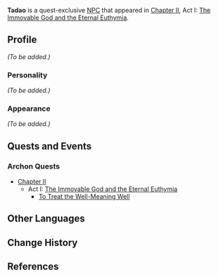 {{Meta
<!-- REMOVE THIS TEMPLATE AFTER ADDING MISSING INFO -->
|missing_NPC_profile  = yes
}}
{{Character Infobox
|type             = Quest NPC
|image            = NPC Tadao.png
|region           = Inazuma
|affiliation      = Treasure Hoarders
|voiceEN          = [https://ajbecklesvo.com/ A.J. Beckles]<ref>Twitter: [https://twitter.com/ajbecklesvo/status/1417852187141607425 EN VA Self Announcement]</ref>
}}
'''Tadao''' is a quest-exclusive [[NPC]] that appeared in [[Chapter II]], Act I: [[The Immovable God and the Eternal Euthymia]].

==Profile==
<!-- detailed story/lore information goes here -->
''(To be added.)''

===Personality===
''(To be added.)''

===Appearance===
''(To be added.)''

==Quests and Events==
===Archon Quests===
* [[Chapter II]]
** Act I: [[The Immovable God and the Eternal Euthymia]]
*** [[To Treat the Well-Meaning Well]]

==Other Languages==
{{Other Languages
|default_hidden = 1
|en      = Tadao
|zhs     = 忠夫
|zhs_rm  = Zhōngfū
|zht     = 忠夫
|zht_rm  = Zhōngfū
|ja      = 忠夫
|ja_rm   = Tadao
|ko      = 타다오
|ko_rm   = Tada'o
|es      = Tadao
|fr      = Tadao
|ru      = Тадао
|th      = Tadao
|vi      = Tadao
|de      = Tadao
|id      = Tadao
|pt      = Tadao
}}

==Change History==
{{Change History|2.0}}

==References==
{{Reflist}}